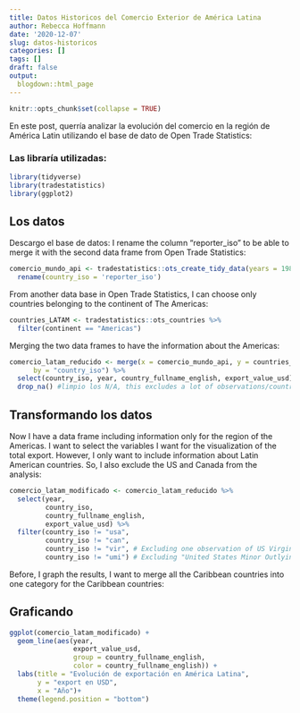```yaml
---
title: Datos Historicos del Comercio Exterior de América Latina
author: Rebecca Hoffmann
date: '2020-12-07'
slug: datos-historicos
categories: []
tags: []
draft: false
output:
  blogdown::html_page
---
```


```r
knitr::opts_chunk$set(collapse = TRUE)
```

En este post, querría analizar la evolución del comercio en la región de América Latin utilizando el base de dato de Open Trade Statistics:

### Las libraría utilizadas:

```r
library(tidyverse)
library(tradestatistics)
library(ggplot2)
```
## Los datos
Descargo el base de datos:
I rename the column "reporter_iso" to be able to merge it with the second data frame from Open Trade Statistics:
```r
comercio_mundo_api <- tradestatistics::ots_create_tidy_data(years = 1980:2018, reporters = "all", partners = "all") %>%
  rename(country_iso = 'reporter_iso')
```

From another data base in Open Trade Statistics, I can choose only countries belonging to the continent of The Americas:

```r
countries_LATAM <- tradestatistics::ots_countries %>%
  filter(continent == "Americas") 
```

Merging the two data frames to have the information about the Americas:
```r
comercio_latam_reducido <- merge(x = comercio_mundo_api, y = countries_LATAM,
      by = "country_iso") %>%
  select(country_iso, year, country_fullname_english, export_value_usd) %>%
  drop_na() #limpio los N/A, this excludes a lot of observations/countries - I need to check this again

```

## Transformando los datos
Now I have a data frame including information only for the region of the Americas.
I want to select the variables I want for the visualization of the total export. However, I only want to include information about Latin American countries. So, I also exclude the US and Canada from the analysis:
```r
comercio_latam_modificado <- comercio_latam_reducido %>%
  select(year, 
         country_iso, 
         country_fullname_english, 
         export_value_usd) %>%
  filter(country_iso != "usa",
         country_iso != "can",
         country_iso != "vir", # Excluding one observation of US Virgin Islands
         country_iso != "umi") # Excluding "United States Minor Outlying Islands"
```

Before, I graph the results, I want to merge all the Caribbean countries into one category for the Caribbean countries:

## Graficando
```r
ggplot(comercio_latam_modificado) +
  geom_line(aes(year,
                export_value_usd,
                group = country_fullname_english,
                color = country_fullname_english)) +
  labs(title = "Evolución de exportación en América Latina",
       y = "export en USD",
       x = "Año")+
  theme(legend.position = "bottom")
```
